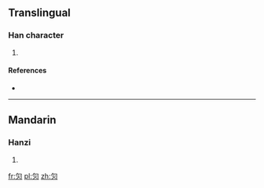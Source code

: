 ==Translingual==

===Han character===
{{Han char|rn=86|rad=火|as=02|sn=6|four=|canj=PF}}

# {{defn|Han|sort=火02}}

====References====
* {{Han ref|kx=0666.060|dkj=18865|hdz=32188.090|uh=7073|ud=28787}}

----

==Mandarin==

===Hanzi===
{{cmn-hanzi|pin=[[huī]] ([[hui1]])|wg=hui<sup>1</sup>}}

# {{defn|lang=cmn|sort=火02}}

[[fr:灳]]
[[pl:灳]]
[[zh:灳]]